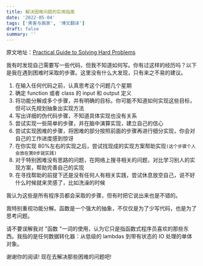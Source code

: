 ```yaml
---
title: 解决困难问题的实用指南
date: '2022-05-04'
tags: ['黑客与画家', '博文翻译']
draft: false
summary: ''
---
```


原文地址：[Practical Guide to Solving Hard Problems](https://praeclarum.org/2022/02/19/hard-problems.html)

我有时发现自己需要写一些代码，但我不知道如何写。你有过这样的经历吗？以下是我在遇到困难时采取的步骤。这里没有什么大发现，只有来之不易的建议。

1. 在输入任何代码之前，认真思考这个问题几个星期
2. 确定 function 或者 class 的 input 和 output 定义
3. 将功能分解成多个步骤，并有明确的目标。你可能不知道如何实现这些目标，但可以先规划抽象出实现方法
4. 写出详细的伪代码步骤，不知道具体实现也没有关系
5. 尝试实现一些简单的步骤，并在脑中演算实现，建立自己的信心
6. 尝试实现困难的步骤，将困难的部分按照前面的步骤再进行细分实现，你会对自己的工作进度感到惊讶
7. 在你实现 80%左右的实现之后，尝试找现成的实现方案帮助实现`(这个步骤个人会放在第0步就实践)`
8. 对于特别困难没有思路的问题，在网络上搜寻相关的问题，对比学习别人的实现方案，帮助完善自己的实现
9. 在寻找帮助的前提下还是没有任何人有相关实践，尝试休息放空自己，说不好什么时候就来灵感了，比如洗澡的时候

我认为这些是所有程序员都会采取的步骤，但有时把它说出来也是不错的。

我特别重视功能分解。函数是一个强大的抽象，不仅仅是为了少写代码，也是为了思考问题。

请不要误解我对 "函数 "一词的使用，认为它只是指函数式程序员喜欢的那些东西。我指的是任何数据转化器：从低级的 lambdas 到带有状态的 IO 处理的单体对象。

谢谢你的阅读! 现在去解决那些困难的问题吧!
